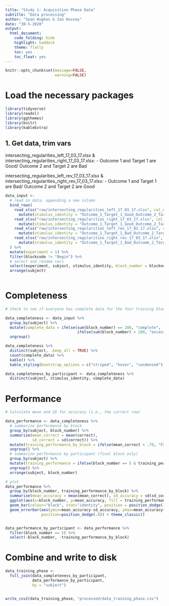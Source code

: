```yaml
---
title: "Study 1: Acquisition Phase Data"
subtitle: "Data processing"
author: "Sean Hughes & Ian Hussey"
date: "30-5-2020"
output: 
  html_document:
    code_folding: hide
    highlight: haddock
    theme: flatly
    toc: yes 
    toc_float: yes
---
```


```r
knitr::opts_chunk$set(message=FALSE,
                      warning=FALSE)
```


# Load the necessary packages

```r
library(tidyverse)
library(readxl)
library(ggthemes)
library(knitr)
library(kableExtra)
```

## 1. Get data, trim vars

intersecting_regularities_left_17_03_17.xlsx & 
intersecting_regularities_right_17_03_17.xlsx: 
- Outcome 1 and Target 1 are Good/ Outcome 2 and Target 2 are Bad

intersecting_regularities_left_rev_17_03_17.xlsx & 
intersecting_regularities_right_rev_17_03_17.xlsx: 
- Outcome 1 and Target 1 are Bad/ Outcome 2 and Target 2 are Good

```r

data_input <- 
  # read in data, appending a new column
  bind_rows(
    read_xlsx("raw/intersecting_regularities_left_17_03_17.xlsx", col_names = TRUE) %>%
      mutate(stimulus_identity = "Outcome_1_Target_1_Good_Outcome_2_Target_2_Bad"),
    read_xlsx("raw/intersecting_regularities_right_17_03_17.xlsx", col_names = TRUE) %>%
      mutate(stimulus_identity = "Outcome_1_Target_1_Good_Outcome_2_Target_2_Bad"),
    read_xlsx("raw/intersecting_regularities_left_rev_17_03_17.xlsx", col_names = TRUE) %>%
      mutate(stimulus_identity = "Outcome_1_Target_1_Bad_Outcome_2_Target_2_Good"),
    read_xlsx("raw/intersecting_regularities_right_rev_17_03_17.xlsx", col_names = TRUE) %>%
      mutate(stimulus_identity = "Outcome_1_Target_1_Bad_Outcome_2_Target_2_Good")
  ) %>%
  mutate(experiment = 1) %>%
  filter(blockcode != "Begin") %>% 
  # select and rename vars
  select(experiment, subject, stimulus_identity, block_number = blocknum, trial_number = trialnum, correct) %>%
  arrange(subject)
    
```

# Completeness

```r

# Check to see if everyone has complete data for the four training blocks

data_completeness <- data_input %>%
  group_by(subject) %>%
  mutate(complete_data = ifelse(sum(block_number) == 280, "complete", 
                                ifelse(sum(block_number) > 280, "excess", "partial"))) %>%
  ungroup()

data_completeness %>%
  distinct(subject, .keep_all = TRUE) %>%
  count(complete_data) %>%
  kable() %>%
  kable_styling(bootstrap_options = c("striped", "hover", "condensed"), full_width = FALSE)

data_completeness_by_participant <- data_completeness %>%
  distinct(subject, stimulus_identity, complete_data)

```

# Performance

```r

# Calculate mean and SD for accuracy (i.e., the correct row) 

data_performance <- data_completeness %>%
  # summarize performance by block
  group_by(subject, block_number) %>% 
  summarise(mean_correct = mean(correct), 
            sd_correct = sd(correct)) %>%
  mutate(training_performance_by_block = ifelse(mean_correct < .70, "Fail", "Pass")) %>%
  ungroup() %>% 
  # summarize performance by participant (final block only)
  group_by(subject) %>% 
  mutate(training_performance = ifelse(block_number == 5 & training_performance_by_block == "Pass", "Pass", "Fail")) %>%
  ungroup() %>%
  arrange(subject, block_number)

# plot
data_performance %>% 
  group_by(block_number, training_performance_by_block) %>% 
  summarise(mean_accuracy = mean(mean_correct), sd_accuracy = sd(sd_correct)) %>%
  ggplot(aes(x=block_number, y=mean_accuracy, fill = training_performance_by_block)) +
  geom_bar(colour="black", stat="identity", position = position_dodge()) + 
  geom_errorbar(aes(ymin=mean_accuracy-sd_accuracy, ymax=mean_accuracy+sd_accuracy), width=.2,
                position=position_dodge(.9)) + theme_classic()


data_performance_by_participant <- data_performance %>%
  filter(block_number == 5) %>%
  select(-block_number, -training_performance_by_block)

```

# Combine and write to disk

```r

data_training_phase <- 
  full_join(data_completeness_by_participant, 
            data_performance_by_participant, 
            by = "subject")


write_csv2(data_training_phase, "processed/data_training_phase.csv")

```



